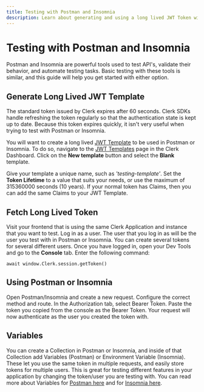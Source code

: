 ```yaml
---
title: Testing with Postman and Insomnia
description: Learn about generating and using a long lived JWT Token with Postman or Insomnia.
---
```


# Testing with Postman and Insomnia

Postman and Insomnia are powerful tools used to test API's, validate their behavior, and automate testing tasks. Basic testing with these tools is similar, and this guide will help you get started with either option.

## Generate Long Lived JWT Template

The standard token issued by Clerk expires after 60 seconds. Clerk SDKs handle refreshing the token regularly so that the authentication state is kept up to date. Because this token expires quickly, it isn't very useful when trying to test with Postman or Insomnia.

You will want to create a long lived [JWT Template](/docs/backend-requests/making/jwt-templates) to be used in Postman or Insomnia. To do so, navigate to the [JWT Templates](https://dashboard.clerk.com/last-active?path=jwt-templates) page in the Clerk Dashboard. Click on the **New template** button and select the **Blank** template.

<Images
  src="/docs/images/testing/blank-jwt-template.webp"
  width={3024}
  height={1654}
  alt="The JWT Template page in the Clerk Dashboard. The 'New template' button was clicked, in the modal that opened, the 'Blank' template is hovered over."
/>

Give your template a unique name, such as *'testing-template'*. Set the **Token Lifetime** to a value that suits your needs, or use the maximum of 315360000 seconds (10 years). If your normal token has Claims, then you can add the same Claims to your JWT Template.

<Images
  src="/docs/images/testing/testing-template.webp"
  width={2492}
  height={1400}
  alt="Creating a JWT Template in the Clerk Dashboard"
/>

## Fetch Long Lived Token

Visit your frontend that is using the same Clerk Application and instance that you want to test. Log in as a user. The user that you log in as will be the user you test with in Postman or Insomnia. You can create several tokens for several different users. Once you have logged in, open your Dev Tools and go to the **Console** tab. Enter the following command:

```
await window.Clerk.session.getToken()
```

<Images
src="/docs/images/backend-requests/testing/get-token-from-console.png"
width={1448}
height={314}
alt="Grab token from the console"
/>

## Using Postman or Insomnia

Open Postman/Insomnia and create a new request. Configure the correct method and route. In the Authorization tab, select Bearer Token. Paste the token you copied from the console as the Bearer Token. Your request will now authenticate as the user you created the token with.

<Images
src="/docs/images/backend-requests/testing/protected-route.png"
width={1338}
height={502}
alt="Testing a Protected Route"
/>

## Variables

You can create a Collection in Postman or Insomnia, and inside of that Collection add Variables (Postman) or Environment Variable (Insomnia). These let you use the same token in multiple requests, and easily store tokens for multiple users. This is great for testing different features in your application by changing the token/user you are testing with. You can read more about Variables for [Postman here](https://learning.postman.com/docs/sending-requests/variables/) and for [Insomnia here](https://docs.insomnia.rest/insomnia/environment-variables).



